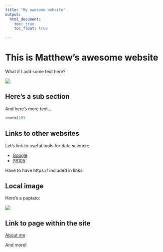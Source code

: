 ```yaml
---
title: "My awesome website"
output: 
  html_document:
    toc: true
    toc_float: true

---
```


# This is Matthew's awesome website

What if I add some text here?

![](https://media.giphy.com/media/drXGoW1iudhKw/giphy.gif)


## Here's a sub section

And here's more text... 

```r
rnorm(10)
```

## Links to other websites

Let's link to useful tools for data science: 

* [Google](https://www.google.com)
* [P8105](https://p8105.com)

Have to have https:// included in links

## Local image

Here's a puptato: 

![](images/puptato.jpg)

## Link to page within the site
[About me](about.html)

And more!